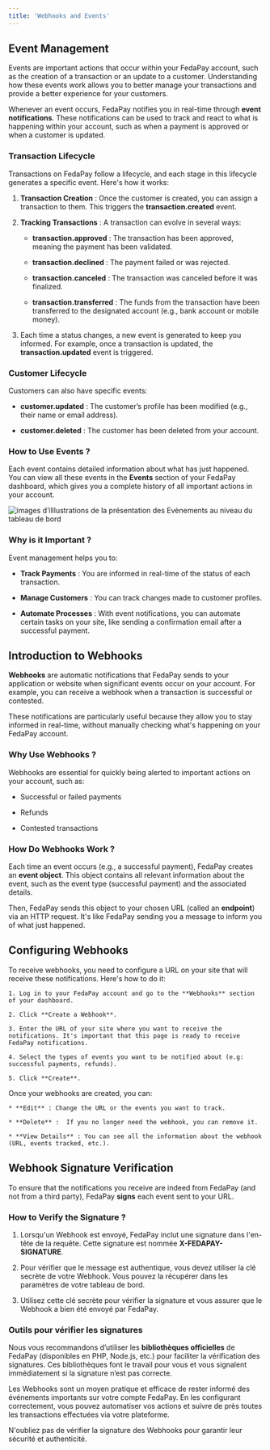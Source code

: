 ```yaml
---
title: 'Webhooks and Events'
---
```


## Event Management

Events are important actions that occur within your FedaPay account, such as the creation of a transaction or an update to a customer. Understanding how these events work allows you to better manage your transactions and provide a better experience for your customers.

Whenever an event occurs, FedaPay notifies you in real-time through **event notifications**. These notifications can be used to track and react to what is happening within your account, such as when a payment is approved or when a customer is updated.

### Transaction Lifecycle

Transactions on FedaPay follow a lifecycle, and each stage in this lifecycle generates a specific event. Here's how it works:

1. **Transaction Creation** :  Once the customer is created, you can assign a transaction to them. This triggers the **transaction.created** event.

2. **Tracking Transactions** :  A transaction can evolve in several ways:

   * **transaction.approved** : The transaction has been approved, meaning the payment has been validated.

   * **transaction.declined** : The payment failed or was rejected.

   * **transaction.canceled** : The transaction was canceled before it was finalized.

   * **transaction.transferred** : The funds from the transaction have been transferred to the designated account (e.g., bank account or mobile money).

3. Each time a status changes, a new event is generated to keep you informed. For example, once a transaction is updated, the **transaction.updated** event is triggered.

### Customer Lifecycle

Customers can also have specific events:

* **customer.updated** : The customer’s profile has been modified (e.g., their name or email address).

* **customer.deleted** : The customer has been deleted from your account.

### How to Use Events ?

Each event contains detailed information about what has just happened. You can view all these events in the **Events** section of your FedaPay dashboard, which gives you a complete history of all important actions in your account.

![images d’illlustrations de la présentation des Evènements au niveau du tableau de bord](https://res.cloudinary.com/dvilp6td2/image/upload/v1731926324/Events-presentation_pou7bt.png)

### Why is it Important ?

Event management helps you to:

* **Track Payments** : You are informed in real-time of the status of each transaction.

* **Manage Customers** : You can track changes made to customer profiles.

* **Automate Processes** : With event notifications, you can automate certain tasks on your site, like sending a confirmation email after a successful payment.

## Introduction to Webhooks

**Webhooks** are automatic notifications that FedaPay sends to your application or website when significant events occur on your account. For example, you can receive a webhook when a transaction is successful or contested.

These notifications are particularly useful because they allow you to stay informed in real-time, without manually checking what's happening on your FedaPay account.

### Why Use Webhooks ?

Webhooks are essential for quickly being alerted to important actions on your account, such as:

* Successful or failed payments

* Refunds

* Contested transactions

### How Do Webhooks Work ?

Each time an event occurs (e.g., a successful payment), FedaPay creates an **event object**. This object contains all relevant information about the event, such as the event type (successful payment) and the associated details.

Then, FedaPay sends this object to your chosen URL (called an **endpoint**) via an HTTP request. It's like FedaPay sending you a message to inform you of what just happened.

## Configuring Webhooks

<Steps>
  <Step title="Create a Webhook">
    To receive webhooks, you need to configure a URL on your site that will receive these notifications. Here's how to do it:

    1. Log in to your FedaPay account and go to the **Webhooks** section of your dashboard.

    2. Click **Create a Webhook**.

    3. Enter the URL of your site where you want to receive the notifications. It's important that this page is ready to receive FedaPay notifications.

    4. Select the types of events you want to be notified about (e.g: successful payments, refunds).

    5. Click **Create**.
  </Step>

  <Step title="Manage Your Webhooks">
    Once your webhooks are created, you can:

    * **Edit** : Change the URL or the events you want to track.

    * **Delete** :  If you no longer need the webhook, you can remove it.

    * **View Details** : You can see all the information about the webhook (URL, events tracked, etc.).
  </Step>
</Steps>

## Webhook Signature Verification

To ensure that the notifications you receive are indeed from FedaPay (and not from a third party), FedaPay **signs** each event sent to your URL.

### How to Verify the Signature ?

1. Lorsqu'un Webhook est envoyé, FedaPay inclut une signature dans l'en-tête de la requête. Cette signature est nommée **X-FEDAPAY-SIGNATURE**.

2. Pour vérifier que le message est authentique, vous devez utiliser la clé secrète de votre Webhook. Vous pouvez la récupérer dans les paramètres de votre tableau de bord.

3. Utilisez cette clé secrète pour vérifier la signature et vous assurer que le Webhook a bien été envoyé par FedaPay.

### Outils pour vérifier les signatures

Nous vous recommandons d’utiliser les **bibliothèques officielles** de FedaPay (disponibles en PHP, Node.js, etc.) pour faciliter la vérification des signatures. Ces bibliothèques font le travail pour vous et vous signalent immédiatement si la signature n’est pas correcte.

Les Webhooks sont un moyen pratique et efficace de rester informé des événements importants sur votre compte FedaPay. En les configurant correctement, vous pouvez automatiser vos actions et suivre de près toutes les transactions effectuées via votre plateforme.

N'oubliez pas de vérifier la signature des Webhooks pour garantir leur sécurité et authenticité.